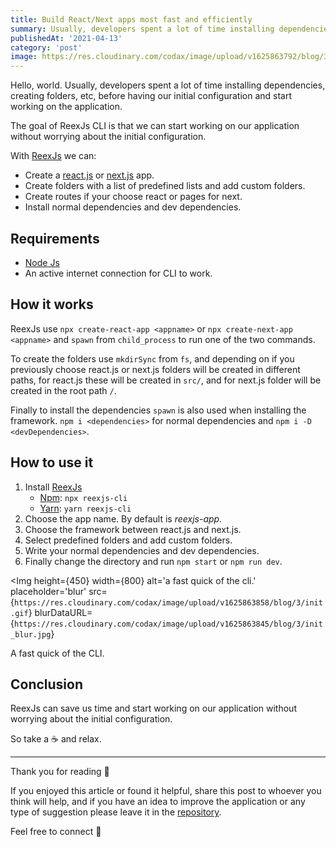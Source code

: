 ```yaml
---
title: Build React/Next apps most fast and efficiently
summary: Usually, developers spent a lot of time installing dependencies, creating folders, etc, before having our initial configuration and start working on the application.
publishedAt: '2021-04-13'
category: 'post'
image: https://res.cloudinary.com/codax/image/upload/v1625863792/blog/3/cover.png
---
```


Hello, world. Usually, developers spent a lot of time installing dependencies, creating folders, etc, before having our initial configuration and start working on the application.

The goal of ReexJs CLI is that we can start working on our application without worrying about the initial configuration.

With [ReexJs](https://github.com/codingcodax/reexjs-cli/) we can:

- Create a [react.js](https://reactjs.org/) or [next.js](https://nextjs.org/) app.
- Create folders with a list of predefined lists and add custom folders.
- Create routes if your choose react or pages for next.
- Install normal dependencies and dev dependencies.

## Requirements

- [Node Js](https://nodejs.org/)
- An active internet connection for CLI to work.

## How it works

ReexJs use `npx create-react-app <appname>` or `npx create-next-app <appname>` and `spawn` from `child_process` to run one of the two commands.

To create the folders use `mkdirSync` from `fs`, and depending on if you previously choose react.js or next.js folders will be created in different paths, for react.js these will be created in `src/`, and for next.js folder will be created in the root path `/`.

Finally to install the dependencies `spawn` is also used when installing the framework. `npm i <dependencies>` for normal dependencies and `npm i -D <devDependencies>`.

## How to use it

1. Install [ReexJs](https://github.com/codingcodax/reexjs-cli/)
   - [Npm](https://www.npmjs.com/): `npx reexjs-cli`
   - [Yarn](https://yarnpkg.com/): `yarn reexjs-cli`
2. Choose the app name. By default is _reexjs-app._
3. Choose the framework between react.js and next.js.
4. Select predefined folders and add custom folders.
5. Write your normal dependencies and dev dependencies.
6. Finally change the directory and run `npm start` or `npm run dev`.

<Img
  height={450}
  width={800}
  alt='a fast quick of the cli.'
  placeholder='blur'
  src={`https://res.cloudinary.com/codax/image/upload/v1625863858/blog/3/init.gif`}
  blurDataURL={`https://res.cloudinary.com/codax/image/upload/v1625863845/blog/3/init_blur.jpg`}
>
  A fast quick of the CLI.
</Img>

## Conclusion

ReexJs can save us time and start working on our application without worrying about the initial configuration.

So take a ☕ and relax.

---

Thank you for reading 🙏

If you enjoyed this article or found it helpful, share this post to whoever you think will help, and if you have an idea to improve the application or any type of
suggestion please leave it in the [repository](https://github.com/codingcodax/reexjs-cli/).

Feel free to connect 👋
